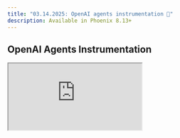 ```yaml
---
title: "03.14.2025: OpenAI agents instrumentation 📡"
description: Available in Phoenix 8.13+
---
```


<Update label="03.14.2025">

## OpenAI Agents Instrumentation

<Frame>
  <iframe 
    src="https://cdn.iframe.ly/sDk1x3T" 
    width={1000} 
    height={400}
    allowFullScreen
  />
</Frame>

We've introduced the **OpenAI Agents SDK** for Python which provides enhanced visibility into agent behavior and performance.

**Installation**

```bash
pip install openinference-instrumentation-openai-agents openai-agents
```

* Includes an OpenTelemetry Instrumentor that traces agents, LLM calls, tool usage, and handoffs.
* With minimal setup, use the `register` function to connect your app to Phoenix and view real-time traces of agent workflows.

### Walkthrough Video

<Frame>
  <iframe 
    src="https://www.youtube.com/embed/iOGu7-HYm6s" 
    width={1000} 
    height={563}
    allowFullScreen
  />
</Frame>

For more details on a quick setup, check out our integration documentation:

<Card title="OpenAI Agents SDK | Phoenix" icon="book" href="/phoenix/tracing/integrations-tracing/openai-agents-sdk" horizontal>
</Card>

### Improvements and Bug Fixes 🐛

* [**Prompt Playground**](https://github.com/Arize-ai/phoenix/issues/6788): Azure API key made optional, included specialized UI for thinking budget parameter
* [**Performance**](https://github.com/Arize-ai/phoenix/pull/6756): Make the spans table the default tab
* [**Components**](https://github.com/Arize-ai/phoenix/issues/6771): Added react-aria Tabs components
* [**Enhancement**](https://github.com/Arize-ai/phoenix/pull/6749): Download experiment runs and annotations as CSV
</Update>